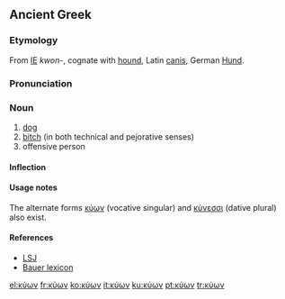 ==Ancient Greek==

===Etymology===
From [[Indoeuropean|IE]] ''kwon-'', cognate with [[hound]], Latin [[canis]], German [[Hund]].

===Pronunciation===
{{grc-ipa-ckbk|kýɔːn|ˈkyo(ː)n|ˈki(ʷ)on|ˈcion}}

===Noun===
{{grc-noun|κυνός|m & f|third|kuōn|κυων}}

# [[dog]]
# [[bitch]] (in both technical and pejorative senses)
# offensive person

====Inflection====
{{grc-decl-3rd-ln|form=MF-full|κύων|κῠν|κύν|κῠ|VS=κύον}}

====Usage notes====
The alternate forms [[κύων]] (vocative singular) and [[κύνεσσι]] (dative plural) also exist.

====References====
*[[w:LSJ|LSJ]]
*[[w:Bauer lexicon|Bauer lexicon]]
{{Strong's|G|2965}}

[[el:κύων]]
[[fr:κύων]]
[[ko:κύων]]
[[it:κύων]]
[[ku:κύων]]
[[pt:κύων]]
[[tr:κύων]]